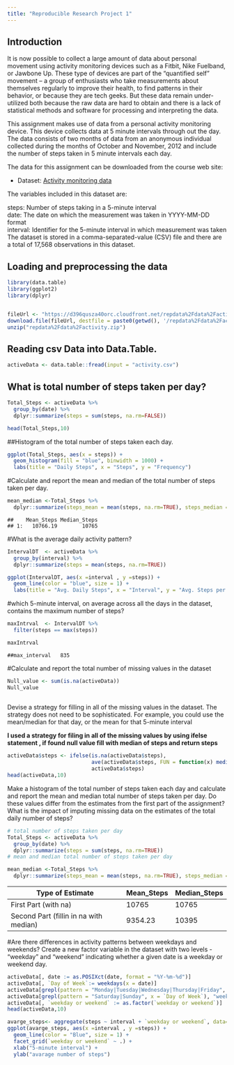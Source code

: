```yaml
---
title: "Reproducible Research Project 1"
---
```


## Introduction


It is now possible to collect a large amount of data about personal movement using activity monitoring devices such as a Fitbit, Nike Fuelband, or Jawbone Up. These type of devices are part of the "quantified self" movement -- a group of enthusiasts who take measurements about themselves regularly to improve their health, to find patterns in their behavior, or because they are tech geeks. But these data remain under-utilized both because the raw data are hard to obtain and there is a lack of statistical methods and software for processing and interpreting the data.

This assignment makes use of data from a personal activity monitoring device. This device collects data at 5 minute intervals through out the day. The data consists of two months of data from an anonymous individual collected during the months of October and November, 2012 and include the number of steps taken in 5 minute intervals each day.

The data for this assignment can be downloaded from the course web site:

* Dataset: [Activity monitoring data](https://d396qusza40orc.cloudfront.net/repdata%2Fdata%2Factivity.zip) 

The variables included in this dataset are:

steps: Number of steps taking in a 5-minute interval</br>
date: The date on which the measurement was taken in YYYY-MM-DD format </br>
interval: Identifier for the 5-minute interval in which measurement was taken </br>
The dataset is stored in a comma-separated-value (CSV) file and there are a total of 17,568 observations in this dataset. 

## Loading and preprocessing the data

```r
library(data.table)
library(ggplot2)
library(dplyr)


fileUrl <- "https://d396qusza40orc.cloudfront.net/repdata%2Fdata%2Factivity.zip"
download.file(fileUrl, destfile = paste0(getwd(), '/repdata%2Fdata%2Factivity.zip'), method = "curl")
unzip("repdata%2Fdata%2Factivity.zip")

```

## Reading csv Data into Data.Table. 
```r
activeData <- data.table::fread(input = "activity.csv")
```

## What is  total number of steps taken per day?
 

```r

Total_Steps <- activeData %>%
  group_by(date) %>%
  dplyr::summarize(steps = sum(steps, na.rm=FALSE))

head(Total_Steps,10)
```

##Histogram of the total number of steps taken each day. 

```r

ggplot(Total_Steps, aes(x = steps)) +
  geom_histogram(fill = "blue", binwidth = 1000) +
  labs(title = "Daily Steps", x = "Steps", y = "Frequency")

```


#Calculate and report the mean and median of the total number of steps taken per day. 

```r

mean_median <-Total_Steps %>%
  dplyr::summarize(steps_mean = mean(steps, na.rm=TRUE), steps_median = median(steps, na.rm=TRUE))

```
    ##    Mean_Steps Median_Steps
    ## 1:   10766.19        10765


#What is the average daily activity pattern?
 
```r

IntervalDT  <- activeData %>%
  group_by(interval) %>%
  dplyr::summarize(steps = mean(steps, na.rm=TRUE))

ggplot(IntervalDT, aes(x =interval , y =steps)) +
  geom_line(color = "blue", size = 1) +
  labs(title = "Avg. Daily Steps", x = "Interval", y = "Avg. Steps per day")

```

#which 5-minute interval, on average across all the days in the dataset, contains the maximum number of steps?
 
```r
maxIntrval  <- IntervalDT %>%
  filter(steps == max(steps))

maxIntrval
```
    ##max_interval   835
    
#Calculate and report the total number of missing values in the dataset
```r
Null_value <- sum(is.na(activeData))
Null_value
  
```

Devise a strategy for filling in all of the missing values in the dataset. The strategy does not need to be sophisticated. For example, you could use the mean/median for that day, or the mean for that 5-minute interval

<b>I used a strategy for filing in all of the missing values by using ifelse statement , if found null value fill with median of steps and return steps </b>

```r
activeData$steps <- ifelse(is.na(activeData$steps),
                           ave(activeData$steps, FUN = function(x) median(x,na.rm=TRUE)),
                           activeData$steps)
head(activeData,10)
```

Make a histogram of the total number of steps taken each day and calculate and report the mean and median total number of steps taken per day. Do these values differ from the estimates from the first part of the assignment? What is the impact of imputing missing data on the estimates of the total daily number of steps?

```r
# total number of steps taken per day
Total_Steps <- activeData %>%
  group_by(date) %>%
  dplyr::summarize(steps = sum(steps, na.rm=TRUE))
# mean and median total number of steps taken per day

mean_median <-Total_Steps %>%
  dplyr::summarize(steps_mean = mean(steps, na.rm=TRUE), steps_median = median(steps, na.rm=TRUE))

```

Type of Estimate | Mean_Steps | Median_Steps
--- | --- | ---
First Part (with na) | 10765 | 10765
Second Part (fillin in na with median) | 9354.23 | 10395

#Are there differences in activity patterns between weekdays and weekends?
Create a new factor variable in the dataset with two levels - "weekday" and "weekend" indicating whether a given date is a weekday or weekend day.
```r

activeData[, date := as.POSIXct(date, format = "%Y-%m-%d")]
activeData[, `Day of Week`:= weekdays(x = date)]
activeData[grepl(pattern = "Monday|Tuesday|Wednesday|Thursday|Friday", x = `Day of Week`), "weekday or weekend"] <- "weekday"
activeData[grepl(pattern = "Saturday|Sunday", x = `Day of Week`), "weekday or weekend"] <- "weekend"
activeData[, `weekday or weekend` := as.factor(`weekday or weekend`)]
head(activeData,10)

```


```r
avarge_steps<- aggregate(steps ~ interval + `weekday or weekend`, data=activeData,mean)
ggplot(avarge_steps, aes(x =interval , y =steps)) +
  geom_line(color = "Blue", size = 1) +
  facet_grid(`weekday or weekend` ~ .) +
  xlab("5-minute interval") + 
  ylab("avarage number of steps")

```